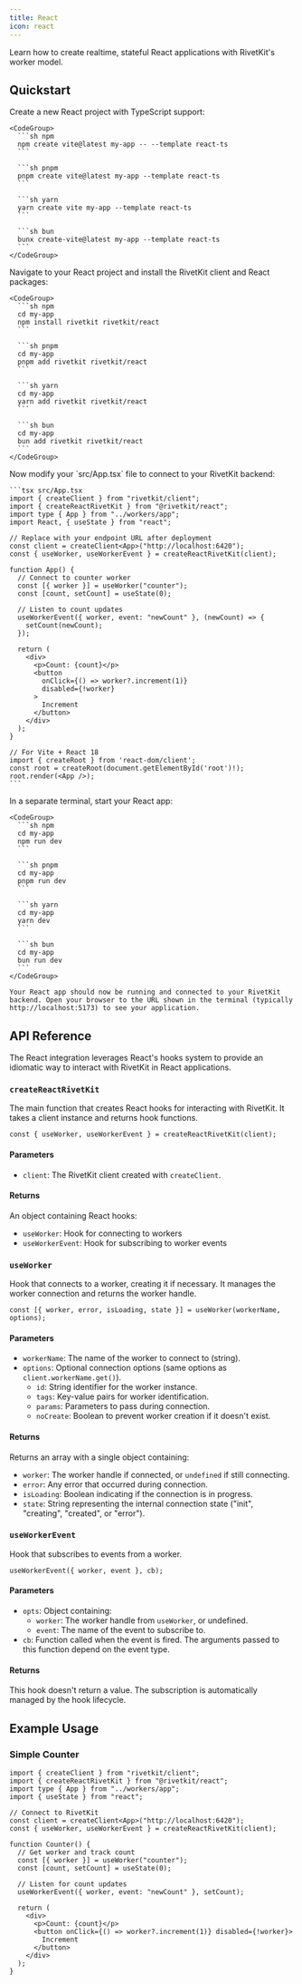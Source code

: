 ```yaml
---
title: React
icon: react
---
```



Learn how to create realtime, stateful React applications with RivetKit's worker model.

<MvpWarning />

## Quickstart

<Steps>
  <Step title="Create a new React project">
    Create a new React project with TypeScript support:
    
    <CodeGroup>
      ```sh npm
      npm create vite@latest my-app -- --template react-ts
      ```
      
      ```sh pnpm
      pnpm create vite@latest my-app --template react-ts
      ```
      
      ```sh yarn
      yarn create vite my-app --template react-ts
      ```
      
      ```sh bun
      bunx create-vite@latest my-app --template react-ts
      ```
    </CodeGroup>
  </Step>

  <Step title="Install RivetKit packages">
    Navigate to your React project and install the RivetKit client and React packages:
    
    <CodeGroup>
      ```sh npm
      cd my-app
      npm install rivetkit rivetkit/react
      ```
      
      ```sh pnpm
      cd my-app
      pnpm add rivetkit rivetkit/react
      ```
      
      ```sh yarn
      cd my-app
      yarn add rivetkit rivetkit/react
      ```
      
      ```sh bun
      cd my-app
      bun add rivetkit rivetkit/react
      ```
    </CodeGroup>
  </Step>

  <StepDefineWorker />

  <Step title="Build your React frontend">
    Now modify your `src/App.tsx` file to connect to your RivetKit backend:
      
    ```tsx src/App.tsx
    import { createClient } from "rivetkit/client";
    import { createReactRivetKit } from "@rivetkit/react";
    import type { App } from "../workers/app";
    import React, { useState } from "react";

    // Replace with your endpoint URL after deployment
    const client = createClient<App>("http://localhost:6420");
    const { useWorker, useWorkerEvent } = createReactRivetKit(client);

    function App() {
      // Connect to counter worker
      const [{ worker }] = useWorker("counter");
      const [count, setCount] = useState(0);
      
      // Listen to count updates
      useWorkerEvent({ worker, event: "newCount" }, (newCount) => {
        setCount(newCount);
      });

      return (
        <div>
          <p>Count: {count}</p>
          <button 
            onClick={() => worker?.increment(1)}
            disabled={!worker}
          >
            Increment
          </button>
        </div>
      );
    }

    // For Vite + React 18
    import { createRoot } from 'react-dom/client';
    const root = createRoot(document.getElementById('root')!);
    root.render(<App />);
    ```
  </Step>

  <StepRunStudio />

  <Step title="Start your React app">
    In a separate terminal, start your React app:
    
    <CodeGroup>
      ```sh npm
      cd my-app
      npm run dev
      ```
      
      ```sh pnpm
      cd my-app
      pnpm run dev
      ```
      
      ```sh yarn
      cd my-app
      yarn dev
      ```
      
      ```sh bun
      cd my-app
      bun run dev
      ```
    </CodeGroup>
    
    Your React app should now be running and connected to your RivetKit backend. Open your browser to the URL shown in the terminal (typically http://localhost:5173) to see your application.
  </Step>
  <StepDeploy />
</Steps>

## API Reference

The React integration leverages React's hooks system to provide an idiomatic way to interact with RivetKit in React applications.

### `createReactRivetKit`

The main function that creates React hooks for interacting with RivetKit. It takes a client instance and returns hook functions.

```tsx
const { useWorker, useWorkerEvent } = createReactRivetKit(client);
```

#### Parameters

- `client`: The RivetKit client created with `createClient`.

#### Returns

An object containing React hooks:
- `useWorker`: Hook for connecting to workers
- `useWorkerEvent`: Hook for subscribing to worker events

### `useWorker`

Hook that connects to a worker, creating it if necessary. It manages the worker connection and returns the worker handle.

```tsx
const [{ worker, error, isLoading, state }] = useWorker(workerName, options);
```

#### Parameters

- `workerName`: The name of the worker to connect to (string).
- `options`: Optional connection options (same options as `client.workerName.get()`).
  - `id`: String identifier for the worker instance.
  - `tags`: Key-value pairs for worker identification.
  - `params`: Parameters to pass during connection.
  - `noCreate`: Boolean to prevent worker creation if it doesn't exist.

#### Returns

Returns an array with a single object containing:
- `worker`: The worker handle if connected, or `undefined` if still connecting.
- `error`: Any error that occurred during connection.
- `isLoading`: Boolean indicating if the connection is in progress.
- `state`: String representing the internal connection state ("init", "creating", "created", or "error").

### `useWorkerEvent`

Hook that subscribes to events from a worker.

```tsx
useWorkerEvent({ worker, event }, cb);
```

#### Parameters

- `opts`: Object containing:
  - `worker`: The worker handle from `useWorker`, or undefined.
  - `event`: The name of the event to subscribe to.
- `cb`: Function called when the event is fired. The arguments passed to this function depend on the event type.

#### Returns

This hook doesn't return a value. The subscription is automatically managed by the hook lifecycle.

## Example Usage

### Simple Counter

```tsx
import { createClient } from "rivetkit/client";
import { createReactRivetKit } from "@rivetkit/react";
import type { App } from "../workers/app";
import { useState } from "react";

// Connect to RivetKit
const client = createClient<App>("http://localhost:6420");
const { useWorker, useWorkerEvent } = createReactRivetKit(client);

function Counter() {
  // Get worker and track count
  const [{ worker }] = useWorker("counter");
  const [count, setCount] = useState(0);
  
  // Listen for count updates
  useWorkerEvent({ worker, event: "newCount" }, setCount);
  
  return (
    <div>
      <p>Count: {count}</p>
      <button onClick={() => worker?.increment(1)} disabled={!worker}>
        Increment
      </button>
    </div>
  );
}
```

<SetupNextSteps />
